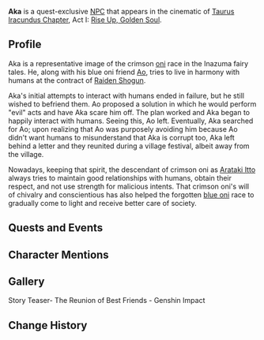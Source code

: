 {{Character Infobox
|name             = Aka
|image            = NPC Aka.png
|region           = Inazuma
|affiliation      = Oni
|type             = Historical
}}
'''Aka''' is a quest-exclusive [[NPCs|NPC]] that appears in the cinematic of [[Taurus Iracundus Chapter]], Act I: [[Rise Up, Golden Soul]].

==Profile==
Aka is a representative image of the crimson [[oni]] race in the Inazuma fairy tales. He, along with his blue oni friend [[Ao]], tries to live in harmony with humans at the contract of [[Raiden Shogun]].

Aka's initial attempts to interact with humans ended in failure, but he still wished to befriend them. Ao proposed a solution in which he would perform "evil" acts and have Aka scare him off. The plan worked and Aka began to happily interact with humans. Seeing this, Ao left. Eventually, Aka searched for Ao; upon realizing that Ao was purposely avoiding him because Ao didn't want humans to misunderstand that Aka is corrupt too, Aka left behind a letter and they reunited during a village festival, albeit away from the village.

Nowadays, keeping that spirit, the descendant of crimson oni as [[Arataki Itto]] always tries to maintain good relationships with humans, obtain their respect, and not use strength for malicious intents. That crimson oni's will of chivalry and conscientious has also helped the forgotten [[Takuya|blue oni]] race to gradually come to light and receive better care of society.

==Quests and Events==
{{Quest Appearances
|The Oni's Evil = cinematic
|The Oni's Pride = cinematic
}}

==Character Mentions==
{{Character Mentions}}

==Gallery==
<gallery captionalign="center">
Story Teaser- The Reunion of Best Friends - Genshin Impact
</gallery>

==Change History==
{{Change History|2.3}}